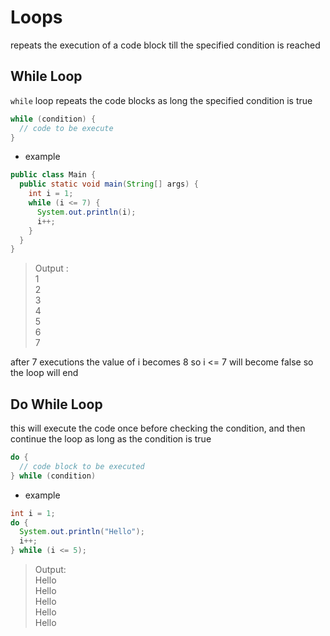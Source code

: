 # Loops

repeats the execution of a code block till the specified condition is reached

## While Loop

`while` loop repeats the code blocks as long the specified condition is true

```java
while (condition) {
  // code to be execute
}
```

- example
```java
public class Main {
  public static void main(String[] args) {
    int i = 1;
    while (i <= 7) {
      System.out.println(i);
      i++;
    }  
  }
}
```
> Output : <br>
> 1 <br>
> 2 <br>
> 3 <br>
> 4 <br>
> 5 <br> 
> 6 <br>
> 7
>

after 7 executions the value of i becomes 8 so i <= 7 will become false so the loop will end

## Do While Loop

this will execute the code once before checking the condition, and then continue the loop as long as the condition is true

```java
do {
  // code block to be executed
} while (condition)
```

- example
```java
int i = 1;
do {
  System.out.println("Hello");
  i++;
} while (i <= 5);
```
> Output: <br>
> Hello <br>
> Hello <br>
> Hello <br>
> Hello <br>
> Hello <br>